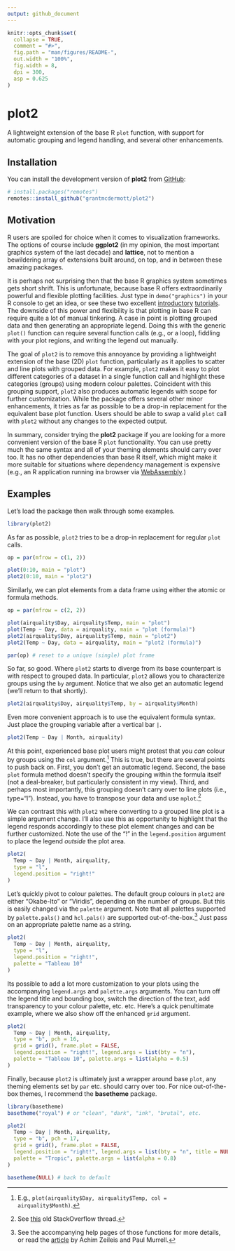 ```yaml
---
output: github_document
---
```


<!-- README.md is generated from README.Rmd. Please edit that file -->

```r
knitr::opts_chunk$set(
  collapse = TRUE,
  comment = "#>",
  fig.path = "man/figures/README-",
  out.width = "100%",
  fig.width = 8,
  dpi = 300,
  asp = 0.625
)
```

# plot2

<!-- badges: start -->
<!-- badges: end -->

A lightweight extension of the base R `plot` function, with support for
automatic grouping and legend handling, and several other enhancements.

## Installation

You can install the development version of **plot2** from
[GitHub](https://github.com/):

``` r
# install.packages("remotes")
remotes::install_github("grantmcdermott/plot2")
```

## Motivation

R users are spoiled for choice when it comes to visualization frameworks. The
options of course include **ggplot2** (in my opinion, the most important
graphics system of the last decade) and **lattice**, not to mention a 
bewildering array of extensions built around, on top, and in between these
amazing packages.

It is perhaps not surprising then that the base R graphics system sometimes gets
short shrift. This is unfortunate, because base R offers extraordinarily
powerful and flexible plotting facilities. Just type in `demo("graphics")` in
your R console to get an idea, or see these two excellent 
[introductory](https://github.com/karoliskoncevicius/tutorial_r_introduction/blob/main/baseplotting.md)
[tutorials](https://quizzical-engelbart-d15a44.netlify.app/2021-2022_m2-data-2_visu-2_practice#1). The downside of this power and flexibility is that plotting in base R
can require quite a lot of manual tinkering. A case in point is plotting grouped
data and then generating an appropriate legend. Doing this with the generic
`plot()` function can require several function calls (e.g., or a loop), fiddling
with your plot regions, and writing the legend out manually.

The goal of `plot2` is to remove this annoyance by providing a lightweight
extension of the base (2D) `plot` function, particularly as it applies to
scatter and line plots with grouped data. For example, `plot2` makes it easy to
plot different categories of a dataset in a single function call and highlight
these categories (groups) using modern colour palettes. Coincident with this
grouping support, `plot2` also produces automatic legends with scope for further
customization. While the package offers several other minor enhancements, it
tries as far as possible to be a drop-in replacement for the equivalent base
plot function. Users should be able to swap a valid `plot` call with `plot2`
without any changes to the expected output.

In summary, consider trying the **plot2** package if you are looking for a more
convenient version of the base R `plot` functionality. You can use pretty much
the same syntax and all of your theming elements should carry over too. It has
no other dependencies than base R itself, which might make it more suitable for
situations where dependency management is expensive (e.g., an R application 
running ina browser via [WebAssembly](https://docs.r-wasm.org/webr/latest/).)

## Examples

Let's load the package then walk through some examples.

```r
library(plot2)
```

As far as possible, `plot2` tries to be a drop-in replacement for regular `plot`
calls.

```r
op = par(mfrow = c(1, 2))

plot(0:10, main = "plot")
plot2(0:10, main = "plot2")
```

Similarly, we can plot elements from a data frame using either the atomic or
formula methods.

```r
op = par(mfrow = c(2, 2))

plot(airquality$Day, airquality$Temp, main = "plot")
plot(Temp ~ Day, data = airquality, main = "plot (formula)")
plot2(airquality$Day, airquality$Temp, main = "plot2")
plot2(Temp ~ Day, data = airquality, main = "plot2 (formula)")

par(op) # reset to a unique (single) plot frame
```

So far, so good. Where `plot2` starts to diverge from its base counterpart is
with respect to grouped data. In particular, `plot2` allows you to characterize
groups using the `by` argument. Notice that we also get an automatic legend
(we'll return to that shortly).

```r
plot2(airquality$Day, airquality$Temp, by = airquality$Month)
```

Even more convenient approach is to use the equivalent formula syntax. Just
place the grouping variable after a vertical bar `|`.

```r
plot2(Temp ~ Day | Month, airquality)
```

At this point, experienced base plot users might protest that you _can_ colour
by groups using the `col` argument.^[E.g.,
`plot(airquality$Day, airquality$Temp, col = airquality$Month)`.] This is true,
but there are several points to push back on. First, you don't get an automatic
legend. Second, the base `plot` formula method doesn't specify the grouping
within the formula itself (not a deal-breaker, but particularly consistent in my
view). Third, and perhaps most importantly, this grouping doesn't carry over
to line plots (i.e., type="l"). Instead, you have to transpose your data and use
`mplot`.^[See
[this](https://stackoverflow.com/questions/10519873/how-to-create-a-line-plot-with-groups-in-base-r-without-loops)
old StackOverflow thread.]

We can contrast this with `plot2` where converting to a grouped line plot is a
simple argument change. I'll also use this as opportunity to highlight that
the legend responds accordingly to these plot element changes and can be
further customized. Note the use of the "!" in the `legend.position` argument
to place the legend _outside_ the plot area.

```r
plot2( 
  Temp ~ Day | Month, airquality,
  type = "l",
  legend.position = "right!"
)
```

Let's quickly pivot to colour palettes. The default group colours in `plot2` are
either "Okabe-Ito" or "Viridis", depending on the number of groups. But this is
easily changed via the `palette` argument. Note that all palettes supported by
`palette.pals()` and `hcl.pals()` are supported out-of-the-box.^[See the
accompanying help pages of those functions for more details, or read the
[article](https://arxiv.org/pdf/2303.04918.pdf) by Achim Zeileis and Paul
Murrell.] Just pass on an appropriate palette name as a string.

```r
plot2(
  Temp ~ Day | Month, airquality,
  type = "l",
  legend.position = "right!",
  palette = "Tableau 10"
)
```

Its possible to add a lot more customization to your plots using the
accompanying `legend.args` and `palette.args` arguments. You can turn off 
the legend title and bounding box, switch the direction of the text, add 
transparency to your colour palette, etc. etc. Here's a quick penultimate
example, where we also show off the enhanced `grid` argument.

```r
plot2(
  Temp ~ Day | Month, airquality,
  type = "b", pch = 16,
  grid = grid(), frame.plot = FALSE,
  legend.position = "right!", legend.args = list(bty = "n"),
  palette = "Tableau 10", palette.args = list(alpha = 0.5)
)
```

Finally, because `plot2` is ultimately just a wrapper around base `plot`, any
theming elements set by `par` etc. should carry over too. For nice
out-of-the-box themes, I recommend the **basetheme** package.

```r
library(basetheme)
basetheme("royal") # or "clean", "dark", "ink", "brutal", etc.

plot2(
  Temp ~ Day | Month, airquality,
  type = "b", pch = 17,
  grid = grid(), frame.plot = FALSE,
  legend.position = "right!", legend.args = list(bty = "n", title = NULL),
  palette = "Tropic", palette.args = list(alpha = 0.8)
)

basetheme(NULL) # back to default
```